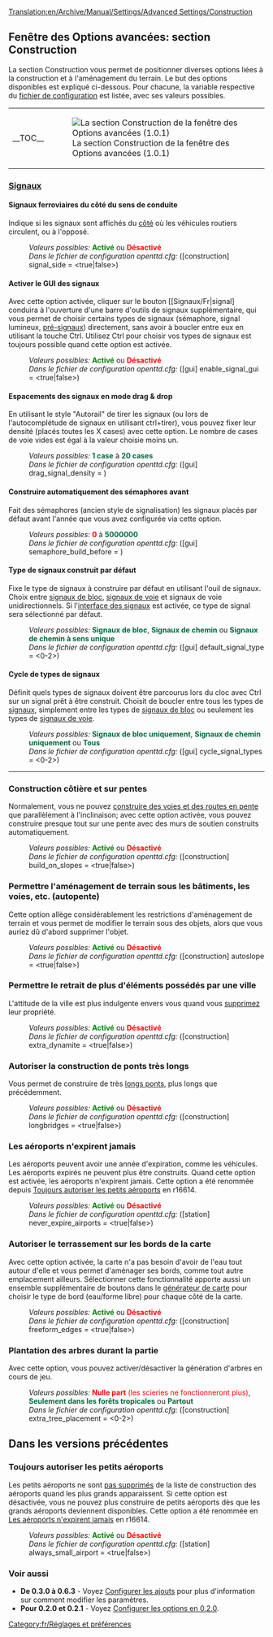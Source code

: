 [[Translation:en/Archive/Manual/Settings/Advanced Settings/Construction]]
{{fr/Options Avancées}}

==Fenêtre des Options avancées: section Construction==
La section Construction vous permet de positionner diverses options liées à la construction et à l'aménagement du terrain. Le but des options disponibles est expliqué ci-dessous. Pour chacune, la variable respective du [[fr/Archive/Manual/Settings/Openttd.cfg|fichier de configuration]] est listée, avec ses valeurs possibles.
{{en/-}}
{| align="center"
|- valign="top"
|__TOC__
|[[File:fr/Advset construction.png|frame|left|La section Construction de la fenêtre des Options avancées (1.0.1)]]
|}

===<u>Signaux</u>===
====Signaux ferroviaires du côté du sens de conduite====
{{fr/Disponibilité|Old|align="right"|texte=(depuis 0.2.0)}}
Indique si les signaux sont affichés du [[fr/Archive/Manual/Settings/Signal du bon côté|côté]] où les véhicules routiers circulent, ou à l'opposé.
:''Valeurs possibles:'' <span style="color:green">'''Activé'''</span> ou <span style="color:red">'''Désactivé'''</span>
:''Dans le fichier de configuration openttd.cfg:'' ([construction] signal_side = <true|false>)
{{en/-}}
====Activer le GUI des signaux====
{{fr/Disponibilité|0.6|align="right"|texte=(depuis 0.6.0)}}
Avec cette option activée, cliquer sur le bouton [[Signaux/Fr|signal] conduira à l'ouverture d'une barre d'outils de signaux supplémentaire, qui vous permet de choisir certains types de signaux (sémaphore, signal lumineux, [[fr/Manual/Signaux#signaux-dependants|pré-signaux]]) directement, sans avoir à boucler entre eux en utilisant la touche Ctrl. Utilisez Ctrl pour choisir vos types de signaux est toujours possible quand cette option est activée.
:''Valeurs possibles:'' <span style="color:green">'''Activé'''</span> ou <span style="color:red">'''Désactivé'''</span>
:''Dans le fichier de configuration openttd.cfg:'' ([gui] enable_signal_gui = <true|false>) 
{{en/-}}
====Espacements des signaux en mode drag & drop====
{{fr/Disponibilité|Old|align="right"|texte=(ddepuis 0.3.4)}}
En utilisant le style "Autorail" de tirer les signaux (ou lors de l'autocomplétude de signaux en utilisant ctrl+tirer), vous pouvez fixer leur densité (placés toutes les X cases) avec cette option. Le nombre de cases de voie vides est égal à la valeur choisie moins un.
:''Valeurs possibles:'' <span style="color:#00693E">'''1 case'''</span> à <span style="color:#00693E">'''20 cases'''</span>
:''Dans le fichier de configuration openttd.cfg:'' ([gui] drag_signal_density = <num_val>) 
{{en/-}}
====Construire automatiquement des sémaphores avant====
{{fr/Disponibilité|0.6|align="right"|texte=(depuis 0.6.0)}}
Fait des sémaphores (ancien style de signalisation) les signaux placés par défaut avant l'année que vous avez configurée via cette option.
:''Valeurs possibles:'' <span style="color:red">'''0'''</span> à <span style="color:#00693E">'''5000000'''</span>
:''Dans le fichier de configuration openttd.cfg:'' ([gui] semaphore_build_before = <year>) 
{{en/-}}
====Type de signaux construit par défaut====
{{fr/Disponibilité|0.7|align="right"|texte=(depuis 0.7.0)}}
Fixe le type de signaux à construire par défaut en utilisant l'ouil de signaux. Choix entre [[fr/Manual/Signaux#signaux-de-blocs|signaux de bloc]], [[fr/Manual/Signaux#signaux-de-chemin|signaux de voie]] et signaux de voie unidirectionnels. Si l'[[#activer-le-gui-des-signaux|interface des signaux]] est activée, ce type de signal sera sélectionné par défaut.
:''Valeurs possibles:'' <span style="color:#00693E">'''Signaux de bloc'''</span>, <span style="color:#00693E">'''Signaux de chemin'''</span> ou <span style="color:#00693E">'''Signaux de chemin à sens unique'''</span>
:''Dans le fichier de configuration openttd.cfg:'' ([gui] default_signal_type = <0-2>)
{{en/-}}
====Cycle de types de signaux====
{{fr/Disponibilité|0.7|align="right"|texte=(depuis 0.7.0)}}
Définit quels types de signaux doivent être parcourus lors du cloc avec Ctrl sur un signal prêt à être construit. Choisit de boucler entre tous les types de [[fr/Manual/Signaux|signaux]], simplement entre les types de [[fr/Manual/Signaux#signaux-de-blocs|signaux de bloc]] ou seulement les types de [[fr/Manual/Signaux#signaux-de-chemin|signaux de voie]].
:''Valeurs possibles:'' <span style="color:#00693E">'''Signaux de bloc uniquement'''</span>, <span style="color:#00693E">'''Signaux de chemin uniquement'''</span> ou <span style="color:#00693E">'''Tous'''</span>
:''Dans le fichier de configuration openttd.cfg:'' ([gui] cycle_signal_types = <0-2>)
{{en/-}}
----
===Construction côtière et sur pentes===
{{fr/Disponibilité|Old|align="right"|texte=(depuis 0.2.0)}}
Normalement, vous ne pouvez [[fr/Archive/Manual/Settings/Construire en pente|construire des voies et des routes en pente]] que parallèlement à l'inclinaison; avec cette option activée, vous pouvez construire presque tout sur une pente avec des murs de soutien construits automatiquement.
:''Valeurs possibles:'' <span style="color:green">'''Activé'''</span> ou <span style="color:red">'''Désactivé'''</span>
:''Dans le fichier de configuration openttd.cfg:'' ([construction] build_on_slopes = <true|false>)
{{en/-}}
===Permettre l'aménagement de terrain sous les bâtiments, les voies, etc. (autopente)===
{{fr/Disponibilité|0.6|align="right"|texte=(depuis 0.6.0)}}
Cette option allège considérablement les restrictions d'aménagement de terrain et vous permet de modifier le terrain sous des objets, alors que vous auriez dû d'abord supprimer l'objet.
:''Valeurs possibles:'' <span style="color:green">'''Activé'''</span> ou <span style="color:red">'''Désactivé'''</span>
:''Dans le fichier de configuration openttd.cfg:'' ([construction] autoslope = <true|false>)
{{en/-}}
===Permettre le retrait de plus d'éléments possédés par une ville===
{{fr/Disponibilité|Old|align="right"|texte=(depuis 0.3.3)}}
L'attitude de la ville est plus indulgente envers vous quand vous [[fr/Archive/Manual/Settings/Dynamite extra|supprimez]] leur propriété.
:''Valeurs possibles:'' <span style="color:green">'''Activé'''</span> ou <span style="color:red">'''Désactivé'''</span>
:''Dans le fichier de configuration openttd.cfg:'' ([construction] extra_dynamite = <true|false>) 
{{en/-}}
===Autoriser la construction de ponts très longs===
{{fr/Disponibilité|Old|align="right"|texte=(depuis 0.2.0)}}
Vous permet de construire de très [[fr/Archive/Manual/Settings/Pont plus long|longs ponts]], plus longs que précédemment.
:''Valeurs possibles:'' <span style="color:green">'''Activé'''</span> ou <span style="color:red">'''Désactivé'''</span>
:''Dans le fichier de configuration openttd.cfg:'' ([construction] longbridges = <true|false>)
{{en/-}}
===Les aéroports n'expirent jamais===
{{fr/Disponibilité|1.0|align="right"|texte=(depuis 1.0.0)}}
Les aéroports peuvent avoir une année d'expiration, comme les véhicules. Les aéroports expirés ne peuvent plus être construits. Quand cette option est activée, les aéroports n'expirent jamais.
Cette option a été renommée depuis [[#toujours-autoriser-les-petits-aeroports|Toujours autoriser les petits aéroports]] en r16614.
:''Valeurs possibles:'' <span style="color:green">'''Activé'''</span> ou <span style="color:red">'''Désactivé'''</span>
:''Dans le fichier de configuration openttd.cfg:'' ([station] never_expire_airports = <true|false>)
{{en/-}}
===Autoriser le terrassement sur les bords de la carte===
{{fr/Disponibilité|0.7|align="right"|texte=(depuis 0.7.0)}}
Avec cette option activée, la carte n'a pas besoin d'avoir de l'eau tout autour d'elle et vous permet d'aménager ses bords, comme tout autre emplacement ailleurs.
Sélectionner cette fonctionnalité apporte aussi un ensemble supplémentaire de boutons dans le [[fr/Archive/Manual/TGP|générateur de carte]] pour choisir le type de bord (eau/forme libre) pour chaque côté de la carte.
:''Valeurs possibles:'' <span style="color:green">'''Activé'''</span> ou <span style="color:red">'''Désactivé'''</span>
:''Dans le fichier de configuration openttd.cfg:'' ([construction] freeform_edges = <true|false>)
{{en/-}}
===Plantation des arbres durant la partie===
{{fr/Disponibilité|1.0|align="right"|texte=(depuis 1.0.0)}}
Avec cette option, vous pouvez activer/désactiver la génération d'arbres en cours de jeu.
:''Valeurs possibles:'' <span style="color:red">'''Nulle part''' (les scieries ne fonctionneront plus)</span>, <span style="color:#00693E">'''Seulement dans les forêts tropicales'''</span> ou <span style="color:#00693E">'''Partout'''</span>
:''Dans le fichier de configuration openttd.cfg:'' ([construction] extra_tree_placement = <0-2>)
{{en/-}}

==Dans les versions précédentes==
===Toujours autoriser les petits aéroports===
{{fr/Disponibilité|-0.7|align="right"|texte=(depuis 0.3.2 jusqu'à 0.7.5)}}
Les petits aéroports ne sont [[fr/Archive/Manual/Settings/Toujours autoriser les petits aéroports|pas supprimés]] de la liste de construction des aéroports quand les plus grands apparaissent. Si cette option est désactivée, vous ne pouvez plus construire de petits aéroports dès que les grands aéroports deviennent disponibles.
Cette option a été renommée en [[#les-aeroports-n-expirent-jamais|Les aéroports n'expirent jamais]] en r16614.
:''Valeurs possibles:'' <span style="color:green">'''Activé'''</span> ou <span style="color:red">'''Désactivé'''</span>
:''Dans le fichier de configuration openttd.cfg:'' ([station] always_small_airport = <true|false>) 
{{en/-}}
===Voir aussi===
*'''De 0.3.0 à 0.6.3''' - Voyez [[fr/Archive/Manual/Settings/Options avancées 0.3.0 - 0.6.3|Configurer les ajouts]] pour plus d'information sur comment modifier les paramètres.
*'''Pour 0.2.0 et 0.2.1''' - Voyez [[fr/Options avancées 0.2.0|Configurer les options en 0.2.0]].

[[Category:fr/Réglages et préférences]]
